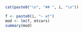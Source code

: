 ```r
cat(paste0("\n", "## ", i, "\n"))
```


```r
f <- paste0(i, "~ wt")
mod <- lm(f, mtcars)
summary(mod)
```